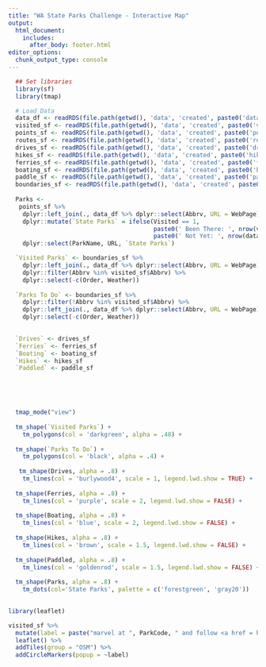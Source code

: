 ```yaml
---
title: "WA State Parks Challenge - Interactive Map"
output: 
  html_document:
    includes:
      after_body: footer.html
editor_options: 
  chunk_output_type: console
---
```


```r

  ## Set libraries
  library(sf)
  library(tmap)

  # Load Data
  data_df <- readRDS(file.path(getwd(), 'data', 'created', paste0('data.RDS')))
  visited_sf <- readRDS(file.path(getwd(), 'data', 'created', paste0('visited.RDS')))
  points_sf <- readRDS(file.path(getwd(), 'data', 'created', paste0('points.RDS')))
  routes_sf <- readRDS(file.path(getwd(), 'data', 'created', paste0('routes.RDS')))
  drives_sf <- readRDS(file.path(getwd(), 'data', 'created', paste0('drives.RDS')))
  hikes_sf <- readRDS(file.path(getwd(), 'data', 'created', paste0('hikes.RDS')))
  ferries_sf <- readRDS(file.path(getwd(), 'data', 'created', paste0('ferries.RDS')))
  boating_sf <- readRDS(file.path(getwd(), 'data', 'created', paste0('boating.RDS')))
  paddle_sf <- readRDS(file.path(getwd(), 'data', 'created', paste0('paddle.RDS')))
  boundaries_sf <- readRDS(file.path(getwd(), 'data', 'created', paste0('boundaries.RDS')))
  
  Parks <- 
   points_sf %>% 
    dplyr::left_join(., data_df %>% dplyr::select(Abbrv, URL = WebPage), by = 'Abbrv') %>%
    dplyr::mutate(`State Parks` = ifelse(Visited == 1, 
                                         paste0(' Been There: ', nrow(visited_sf)),
                                         paste0(' Not Yet: ', nrow(data_df) - nrow(visited_sf)))) %>%
    dplyr::select(ParkName, URL, `State Parks`)

  `Visited Parks` <- boundaries_sf %>%
    dplyr::left_join(., data_df %>% dplyr::select(Abbrv, URL = WebPage), by = 'Abbrv') %>%
    dplyr::filter(Abbrv %in% visited_sf$Abbrv) %>%
    dplyr::select(-c(Order, Weather))
  
  `Parks To Do` <- boundaries_sf %>%
    dplyr::filter(!Abbrv %in% visited_sf$Abbrv) %>%
    dplyr::left_join(., data_df %>% dplyr::select(Abbrv, URL = WebPage), by = 'Abbrv') %>%
    dplyr::select(-c(Order, Weather))
  

  `Drives` <- drives_sf
  `Ferries` <- ferries_sf
  `Boating` <- boating_sf
  `Hikes` <- hikes_sf
  `Paddled` <- paddle_sf

  
```

&nbsp;
&nbsp;

```r

  tmap_mode("view")
  
  tm_shape(`Visited Parks`) + 
    tm_polygons(col = 'darkgreen', alpha = .48) +
    
  tm_shape(`Parks To Do`) + 
    tm_polygons(col = 'black', alpha = .4) +
  
   tm_shape(Drives, alpha = .8) + 
    tm_lines(col = 'burlywood4', scale = 1, legend.lwd.show = TRUE) + 
    
  tm_shape(Ferries, alpha = .8) + 
    tm_lines(col = 'purple', scale = 2, legend.lwd.show = FALSE) + 
    
  tm_shape(Boating, alpha = .8) + 
    tm_lines(col = 'blue', scale = 2, legend.lwd.show = FALSE) + 
    
  tm_shape(Hikes, alpha = .8) + 
    tm_lines(col = 'brown', scale = 1.5, legend.lwd.show = FALSE) + 
    
  tm_shape(Paddled, alpha = .8) + 
    tm_lines(col = 'goldenrod', scale = 1.5, legend.lwd.show = FALSE) + 
    
  tm_shape(Parks, alpha = .8) +
    tm_dots(col='State Parks', palette = c('forestgreen', 'gray20')) 
  


```


```r

library(leaflet)

visited_sf %>% 
  mutate(label = paste("marvel at ", ParkCode, " and follow <a href = https://stackoverflow.com/>stack overflow</a>")) %>% 
  leaflet() %>%
  addTiles(group = "OSM") %>%
  addCircleMarkers(popup = ~label)

```